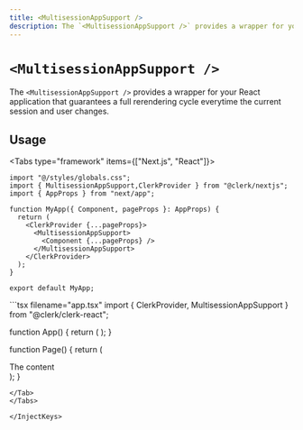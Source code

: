 ```yaml
---
title: <MultisessionAppSupport />
description: The `<MultisessionAppSupport />` provides a wrapper for your React application that guarantees a full rerendering cycle everytime the current session and user changes.
---
```


# `<MultisessionAppSupport />`

The `<MultisessionAppSupport />` provides a wrapper for your React application that guarantees a full rerendering cycle everytime the current session and user changes.

## Usage

<InjectKeys>

<Tabs type="framework" items={["Next.js", "React"]}>
  <Tab>
  ```tsx filename="pages/_app.tsx"
  import "@/styles/globals.css";
  import { MultisessionAppSupport,ClerkProvider } from "@clerk/nextjs";
  import { AppProps } from "next/app";

  function MyApp({ Component, pageProps }: AppProps) {
    return (
      <ClerkProvider {...pageProps}>
        <MultisessionAppSupport>
          <Component {...pageProps} />
        </MultisessionAppSupport>
      </ClerkProvider>
    );
  }

  export default MyApp;
  ```
  </Tab>

  <Tab>
  ```tsx filename="app.tsx"
  import { ClerkProvider, MultisessionAppSupport } from "@clerk/clerk-react";

  function App() {
    return (
      <ClerkProvider publishableKey={{pub_key}}>
        <MultisessionAppSupport>
          <Page />
        </MultisessionAppSupport>
      </ClerkProvider>
    );
  }

  function Page() {
    return (
      <div>The content</div>
    );
  }

  ```
  </Tab>
</Tabs>

</InjectKeys>